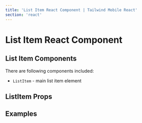 ```yaml
---
title: 'List Item React Component | Tailwind Mobile React'
section: 'react'
---
```



# List Item React Component

## List Item Components

There are following components included:

- `ListItem` - main list item element

## ListItem Props

<ListItemProps />

## Examples

<ListExample />
